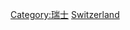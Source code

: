 {{Commonscat|Architecture of Switzerland}}

[[Category:瑞士|Category:瑞士]]
[[Category:欧洲各国建筑|Switzerland]]